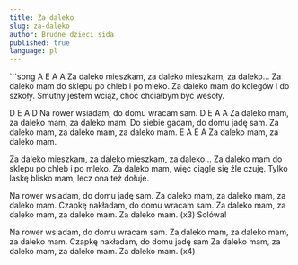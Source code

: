 ```yaml
---
title: Za daleko
slug: za-daleko
author: Brudne dzieci sida
published: true
language: pl
---
```


<Youtube videoId="9ThQxmWp49M" />
```song
     A              E                   A            A
Za daleko mieszkam, za daleko mieszkam, za daleko...
Za daleko mam do sklepu po chleb i po mleko.
Za daleko mam do kolegów i do szkoły.
Smutny jestem wciąż, choć chciałbym być wesoły.

D        E           A           D
Na rower wsiadam, do domu wracam sam.
D              E              A             A
Za daleko mam, za daleko mam, za daleko mam.
Do siebie gadam, do domu jadę sam.
Za daleko mam, za daleko mam, za daleko mam.
E       A      E       A
Za daleko mam, za daleko mam.

Za daleko mieszkam, za daleko mieszkam, za daleko...
Za daleko mam do sklepu po chleb i po mleko.
Za daleko mam, więc ciągle się źle czuję.
Tylko laskę blisko mam, lecz ona też dołuje.

Na rower wsiadam, do domu jadę sam.
Za daleko mam, za daleko mam, za daleko mam.
Czapkę nakładam, do domu wracam sam.
Za daleko mam, za daleko mam, za daleko mam.
Za daleko mam. (x3)
Solówa!

Na rower wsiadam, do domu wracam sam.
Za daleko mam, za daleko mam, za daleko mam.
Czapkę nakładam, do domu jadę sam
Za daleko mam, za daleko mam, za daleko mam.
Za daleko mam. (x4)
```